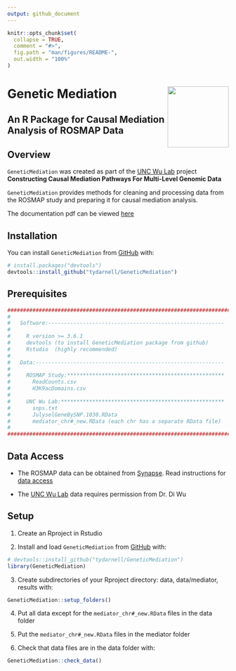 ```yaml
---
output: github_document
---
```


<!-- README.md is generated from README.Rmd. Please edit that file -->

```r
knitr::opts_chunk$set(
  collapse = TRUE,
  comment = "#>",
  fig.path = "man/figures/README-",
  out.width = "100%"
)
```

# Genetic Mediation <img src='man/figures/logo.png' align="right" height="139" />

<!-- badges: start -->

<!-- badges: end -->


## An R Package for Causal Mediation Analysis of ROSMAP Data

## Overview

`GeneticMediation` was created as part of the [UNC Wu Lab](http://diwulab.web.unc.edu/) project **Constructing Causal Mediation Pathways For Multi-Level Genomic Data**

`GeneticMediation` provides methods for cleaning and processing data from the ROSMAP study and preparing it for causal mediation analysis.

The documentation pdf can be viewed [here](GeneticMediation_1.1.0.9000.pdf)

## Installation

You can install `GeneticMediation` from [GitHub](https://github.com/)
with:

``` r
# install.packages("devtools")
devtools::install_github("tydarnell/GeneticMediation")
```
## Prerequisites

``` r
####################################################################################
#   
#   Software:--------------------------------------------------------
#
#     R version >= 3.6.1
#     devtools (to install GeneticMediation package from github)
#     Rstudio  (highly recommended)
#
#   Data:------------------------------------------------------------
#
#     ROSMAP Study:**************************************************
#       ReadCounts.csv   
#       H3K9acDomains.csv 
#
#     UNC Wu Lab:****************************************************
#       snps.txt
#       JulyselGeneBySNP.1030.RData
#       mediator_chr#_new.RData (each chr has a separate RData file)
#
####################################################################################
```
## Data Access

* The ROSMAP data can be obtained from [Synapse](https://www.synapse.org/#!Synapse:syn3219045). Read instructions for [data access](https://adknowledgeportal.synapse.org/DataAccess/Instructions)

* The [UNC Wu Lab](http://diwulab.web.unc.edu/) data requires permission from Dr. Di Wu

## Setup

1)  Create an Rproject in Rstudio


2)  Install and load `GeneticMediation` from
    [GitHub](https://github.com/) with:

<!-- end list -->

``` r
# devtools::install_github("tydarnell/GeneticMediation")
library(GeneticMediation)
```


3)  Create subdirectories of your Rproject directory: data, data/mediator, results with:

<!-- end list -->

``` r
GeneticMediation::setup_folders()
```


4)  Put all data except for the `mediator_chr#_new.RData` files in the
    data folder


5)  Put the `mediator_chr#_new.RData` files in the mediator folder


6)  Check that data files are in the data folder with:

<!-- end list -->

``` r
GeneticMediation::check_data()
```

